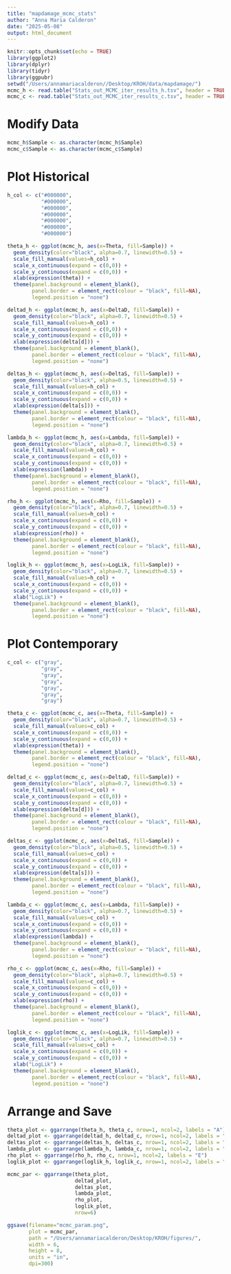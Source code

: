 ```yaml
---
title: "mapdamage_mcmc_stats"
author: "Anna Maria Calderon"
date: "2025-05-08"
output: html_document
---
```


```r
knitr::opts_chunk$set(echo = TRUE)
library(ggplot2)
library(dplyr)
library(tidyr)
library(ggpubr)
setwd("/Users/annamariacalderon//Desktop/KROH/data/mapdamage/")
mcmc_h <- read.table("Stats_out_MCMC_iter_results_h.tsv", header = TRUE)
mcmc_c <- read.table("Stats_out_MCMC_iter_results_c.tsv", header = TRUE)

```

# Modify Data

```r
mcmc_h$Sample <- as.character(mcmc_h$Sample)
mcmc_c$Sample <- as.character(mcmc_c$Sample)
```

# Plot Historical

```r
h_col <- c("#000000",
           "#000000",
           "#000000",
           "#000000",
           "#000000",
           "#000000",
           "#000000")

theta_h <- ggplot(mcmc_h, aes(x=Theta, fill=Sample)) +
  geom_density(color="black", alpha=0.7, linewidth=0.5) + 
  scale_fill_manual(values=h_col) +
  scale_x_continuous(expand = c(0,0)) +
  scale_y_continuous(expand = c(0,0)) +
  xlab(expression(theta)) +
  theme(panel.background = element_blank(),
        panel.border = element_rect(colour = "black", fill=NA),
        legend.position = "none")

deltad_h <- ggplot(mcmc_h, aes(x=DeltaD, fill=Sample)) +
  geom_density(color="black", alpha=0.7, linewidth=0.5) + 
  scale_fill_manual(values=h_col) +
  scale_x_continuous(expand = c(0,0)) +
  scale_y_continuous(expand = c(0,0)) +
  xlab(expression(delta[d])) +
  theme(panel.background = element_blank(),
        panel.border = element_rect(colour = "black", fill=NA),
        legend.position = "none")

deltas_h <- ggplot(mcmc_h, aes(x=DeltaS, fill=Sample)) +
  geom_density(color="black", alpha=0.5, linewidth=0.5) + 
  scale_fill_manual(values=h_col) +
  scale_x_continuous(expand = c(0,0)) +
  scale_y_continuous(expand = c(0,0)) +
  xlab(expression(delta[s])) +
  theme(panel.background = element_blank(),
        panel.border = element_rect(colour = "black", fill=NA),
        legend.position = "none")

lambda_h <- ggplot(mcmc_h, aes(x=Lambda, fill=Sample)) +
  geom_density(color="black", alpha=0.7, linewidth=0.5) + 
  scale_fill_manual(values=h_col) +
  scale_x_continuous(expand = c(0,0)) +
  scale_y_continuous(expand = c(0,0)) +
  xlab(expression(lambda)) +
  theme(panel.background = element_blank(),
        panel.border = element_rect(colour = "black", fill=NA),
        legend.position = "none")

rho_h <- ggplot(mcmc_h, aes(x=Rho, fill=Sample)) +
  geom_density(color="black", alpha=0.7, linewidth=0.5) + 
  scale_fill_manual(values=h_col) +
  scale_x_continuous(expand = c(0,0)) +
  scale_y_continuous(expand = c(0,0)) +
  xlab(expression(rho)) +
  theme(panel.background = element_blank(),
        panel.border = element_rect(colour = "black", fill=NA),
        legend.position = "none")

loglik_h <- ggplot(mcmc_h, aes(x=LogLik, fill=Sample)) +
  geom_density(color="black", alpha=0.7, linewidth=0.5) + 
  scale_fill_manual(values=h_col) +
  scale_x_continuous(expand = c(0,0)) +
  scale_y_continuous(expand = c(0,0)) +
  xlab("LogLik") +
  theme(panel.background = element_blank(),
        panel.border = element_rect(colour = "black", fill=NA),
        legend.position = "none")
```

# Plot Contemporary

```r
c_col <- c("gray",
           "gray",
           "gray",
           "gray",
           "gray",
           "gray",
           "gray")

theta_c <- ggplot(mcmc_c, aes(x=Theta, fill=Sample)) +
  geom_density(color="black", alpha=0.7, linewidth=0.5) + 
  scale_fill_manual(values=c_col) +
  scale_x_continuous(expand = c(0,0)) +
  scale_y_continuous(expand = c(0,0)) +
  xlab(expression(theta)) +
  theme(panel.background = element_blank(),
        panel.border = element_rect(colour = "black", fill=NA),
        legend.position = "none")

deltad_c <- ggplot(mcmc_c, aes(x=DeltaD, fill=Sample)) +
  geom_density(color="black", alpha=0.7, linewidth=0.5) + 
  scale_fill_manual(values=c_col) +
  scale_x_continuous(expand = c(0,0)) +
  scale_y_continuous(expand = c(0,0)) +
  xlab(expression(delta[d])) +
  theme(panel.background = element_blank(),
        panel.border = element_rect(colour = "black", fill=NA),
        legend.position = "none")

deltas_c <- ggplot(mcmc_c, aes(x=DeltaS, fill=Sample)) +
  geom_density(color="black", alpha=0.5, linewidth=0.5) + 
  scale_fill_manual(values=c_col) +
  scale_x_continuous(expand = c(0,0)) +
  scale_y_continuous(expand = c(0,0)) +
  xlab(expression(delta[s])) +
  theme(panel.background = element_blank(),
        panel.border = element_rect(colour = "black", fill=NA),
        legend.position = "none")

lambda_c <- ggplot(mcmc_c, aes(x=Lambda, fill=Sample)) +
  geom_density(color="black", alpha=0.7, linewidth=0.5) + 
  scale_fill_manual(values=c_col) +
  scale_x_continuous(expand = c(0,0)) +
  scale_y_continuous(expand = c(0,0)) +
  xlab(expression(lambda)) +
  theme(panel.background = element_blank(),
        panel.border = element_rect(colour = "black", fill=NA),
        legend.position = "none")

rho_c <- ggplot(mcmc_c, aes(x=Rho, fill=Sample)) +
  geom_density(color="black", alpha=0.7, linewidth=0.5) + 
  scale_fill_manual(values=c_col) +
  scale_x_continuous(expand = c(0,0)) +
  scale_y_continuous(expand = c(0,0)) +
  xlab(expression(rho)) +
  theme(panel.background = element_blank(),
        panel.border = element_rect(colour = "black", fill=NA),
        legend.position = "none")

loglik_c <- ggplot(mcmc_c, aes(x=LogLik, fill=Sample)) +
  geom_density(color="black", alpha=0.7, linewidth=0.5) + 
  scale_fill_manual(values=c_col) +
  scale_x_continuous(expand = c(0,0)) +
  scale_y_continuous(expand = c(0,0)) +
  xlab("LogLik") +
  theme(panel.background = element_blank(),
        panel.border = element_rect(colour = "black", fill=NA),
        legend.position = "none")
```

# Arrange and Save

```r

theta_plot <- ggarrange(theta_h, theta_c, nrow=1, ncol=2, labels = "A")
deltad_plot <- ggarrange(deltad_h, deltad_c, nrow=1, ncol=2, labels = "B")
deltas_plot <- ggarrange(deltas_h, deltas_c, nrow=1, ncol=2, labels = "C")
lambda_plot <- ggarrange(lambda_h, lambda_c, nrow=1, ncol=2, labels = "D")
rho_plot <- ggarrange(rho_h, rho_c, nrow=1, ncol=2, labels = "E")
loglik_plot <- ggarrange(loglik_h, loglik_c, nrow=1, ncol=2, labels = "F")

mcmc_par <- ggarrange(theta_plot,
                      deltad_plot,
                      deltas_plot,
                      lambda_plot,
                      rho_plot,
                      loglik_plot,
                      nrow=6)

ggsave(filename="mcmc_param.png", 
       plot = mcmc_par, 
       path = "/Users/annamariacalderon/Desktop/KROH/figures/", 
       width = 6, 
       height = 8, 
       units = "in", 
       dpi=300)
```
